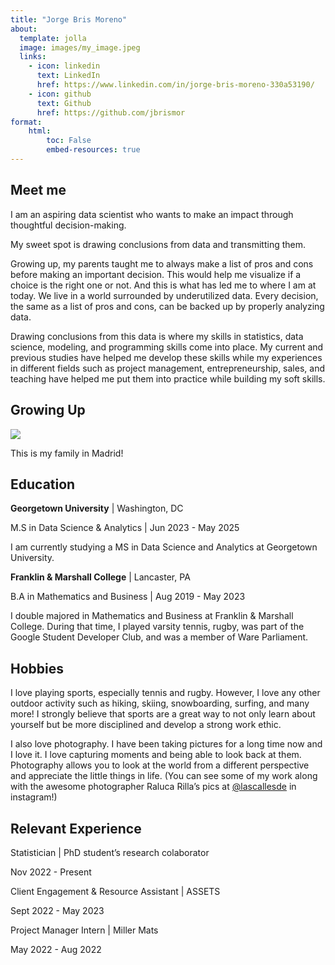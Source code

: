 ```yaml
---
title: "Jorge Bris Moreno"
about:
  template: jolla
  image: images/my_image.jpeg
  links:
    - icon: linkedin
      text: LinkedIn
      href: https://www.linkedin.com/in/jorge-bris-moreno-330a53190/
    - icon: github
      text: Github
      href: https://github.com/jbrismor
format: 
    html:
        toc: False
        embed-resources: true
---
```

## Meet me

I am an aspiring data scientist who wants to make an impact through thoughtful decision-making. 

My sweet spot is drawing conclusions from data and transmitting them.

Growing up, my parents taught me to always make a list of pros and cons before making an important decision. This would help me visualize if a choice is the right one or not. And this is what has led me to where I am at today. We live in a world surrounded by underutilized data. Every decision, the same as a list of pros and cons, can be backed up by properly analyzing data. 

Drawing conclusions from this data is where my skills in statistics, data science, modeling, and programming skills come into place. My current and previous studies have helped me develop these skills while my experiences in different fields such as project management, entrepreneurship, sales, and teaching have helped me put them into practice while building my soft skills.

## Growing Up

![ ](images/family.JPG){width=30%, fig-align="center"}

This is my family in Madrid! 

## Education

**Georgetown University** \| Washington, DC<div>M.S in Data Science & Analytics \| Jun 2023 - May 2025

I am currently studying a MS in Data Science and Analytics at Georgetown University.

**Franklin & Marshall College** \| Lancaster, PA<div>B.A in Mathematics and Business \| Aug 2019 - May 2023

I double majored in Mathematics and Business at Franklin & Marshall College. During that time, I played varsity tennis, rugby, was part of the Google Student Developer Club, and was a member of Ware Parliament.

## Hobbies

I love playing sports, especially tennis and rugby. However, I love any other outdoor activity such as hiking, skiing, snowboarding, surfing, and many more! I strongly believe that sports are a great way to not only learn about yourself but be more disciplined and develop a strong work ethic.

I also love photography. I have been taking pictures for a long time now and I love it. I love capturing moments and being able to look back at them. Photography allows you to look at the world from a different perspective and appreciate the little things in life. (You can see some of my work along with the awesome photographer Raluca Rilla's pics at [@lascallesde](https://instagram.com/lascallesde) in instagram!)

## Relevant Experience

Statistician \| PhD student's research colaborator<div> Nov 2022 - Present

Client Engagement & Resource Assistant \| ASSETS<div> Sept 2022 - May 2023

Project Manager Intern \| Miller Mats<div> May 2022 - Aug 2022
